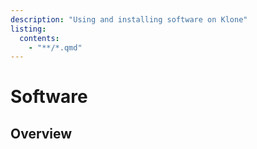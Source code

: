 ```yaml
---
description: "Using and installing software on Klone"
listing:
  contents:
    - "**/*.qmd"
---
```


# Software

## Overview

